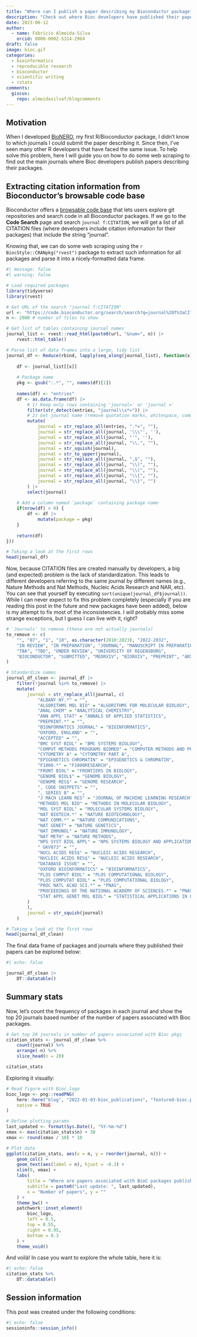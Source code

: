 ```yaml
---
title: "Where can I publish a paper describing my Bioconductor package?"
description: "Check out where Bioc developers have published their papers"
date: 2023-06-12
author: 
  - name: Fabrício Almeida-Silva
    orcid: 0000-0002-5314-2964
draft: false
image: bioc.gif
categories:
  - bioinformatics
  - reproducible research
  - bioconductor
  - scientific writing
  - rstats
comments: 
  giscus: 
    repo: almeidasilvaf/blogcomments
---
```


## Motivation

When I developed 
[BioNERO](https://bioconductor.org/packages/release/bioc/html/BioNERO.html), 
my first R/Bioconductor package, I didn't know to which journals I could 
submit the paper describing it. Since then, I've seen many other R developers 
that have faced the same issue. To help solve this problem, here I will guide 
you on how to do some web scraping to find out the main journals where Bioc
developers publish papers describing their packages.

## Extracting citation information from Bioconductor's browsable code base

Bioconductor offers a [browsable code base](https://code.bioconductor.org/)
that lets users explore git repositories and search code in all
Bioconductor packages. If we go to the **Code Search** page and search
`journal f:CITATION`, we will get a list of all CITATION files (where
developers include citation information for their packages) that include
the string "journal". 

Knowing that, we can do some web scraping using 
the `r BiocStyle::CRANpkg("rvest")` package  to extract such information 
for all packages and parse it into a nicely-formatted data frame. 

```r
#| message: false
#| warning: false

# Load required packages
library(tidyverse)
library(rvest)

# Get URL of the search "journal f:CITATION"
url <- "https://code.bioconductor.org/search/search?q=journal%20f%3aCITATION"
n <- 2000 # number of files to show

# Get list of tables containing journal names
journal_list <- rvest::read_html(paste0(url, "&num=", n)) |>
    rvest::html_table()

# Parse list of data frames into a large, tidy list
journal_df <- Reduce(rbind, lapply(seq_along(journal_list), function(x) {
    
    df <- journal_list[[x]]
    
    # Package name
    pkg <- gsub(":.*", "", names(df)[1])
    
    names(df) <- "entries"
    df <- as.data.frame(df) |> 
        # 1) Keep only rows containing 'journal=' or 'journal ='
        filter(str_detect(entries, "journal\\s*=")) |>
        # 2) Get journal name (remove quotation marks, whitespace, commas, etc)
        mutate(
            journal = str_replace_all(entries, ".*=", ""),
            journal = str_replace_all(journal, '\\\"', ''),
            journal = str_replace_all(journal, "'", ''),
            journal = str_replace_all(journal, "\\.", ""),
            journal = str_squish(journal),
            journal = str_to_upper(journal),
            journal = str_replace_all(journal, ",$", ""),
            journal = str_replace_all(journal, "\\)", ""),
            journal = str_replace_all(journal, "\\(", ""),
            journal = str_replace_all(journal, "\\{", ""),
            journal = str_replace_all(journal, "\\}", "")
        ) |>
        select(journal)
    
    # Add a column named `package` containing package name
    if(nrow(df) > 0) {
        df <- df |>
            mutate(package = pkg)
    }
    
    return(df)
}))

# Taking a look at the first rows
head(journal_df)
```

Now, because CITATION files are created manually by developers, a big 
(and expected) problem is the lack of standardization. This leads to
different developers referring to the same journal by different names
(e.g., Nature Methods and Nat Methods, Nucleic Acids Research and NAR, etc).
You can see that yourself by executing `sort(unique(journal_df$journal))`.
While I can never expect to fix this problem completely (especially
if you are reading this post in the future and new packages have been added),
below is my attempt to fix most of the inconsistencies. I will probably miss
some strange exceptions, but I guess I can live with it, right?

```r
# 'Journals' to remove (these are not actually journals)
to_remove <- c(
    "", "07", "1", "10", as.character(2010:2023), "2022-2032",
    "IN REVIEW", "IN PREPARATION", "JOURNAL", "MANUSCRIPT IN PREPARATION",
    "TBA", "TBD", "UNDER REVIEW", "UNIVERSITY OF REGENSBURG",
    "BIOCONDUCTOR", "SUBMITTED", "MEDRXIV", "BIORXIV", "PREPRINT", "ARXIV"
)

# Standardize names
journal_df_clean <- journal_df |>
    filter(!journal %in% to_remove) |>
    mutate(
        journal = str_replace_all(journal, c(
            "ALBANY NY.*" = "",
            "ALGORITHMS MOL BIO" = "ALGORITHMS FOR MOLECULAR BIOLOGY",
            "ANAL CHEM" = "ANALYTICAL CHEMISTRY",
            "ANN APPL STAT" = "ANNALS OF APPLIED STATISTICS",
            "PREPRINT.*" = "",
            "BIONFORMATICS JOURNAL" = "BIOINFORMATICS",
            "OXFORD, ENGLAND" = "",
            "ACCEPTED" = "",
            "BMC SYST BIOL" = "BMC SYSTEMS BIOLOGY",
            "COMPUT METHODS PROGRAMS BIOMED" = "COMPUTER METHODS AND PROGRAMS IN BIOMEDICINE",
            "CYTOMETRY A" = "CYTOMETRY PART A",
            "EPIGENETICS CHROMATIN" = "EPIGENETICS & CHROMATIN",
            "F1000.*" = "F1000RESEARCH",
            "FRONT BIOL" = "FRONTIERS IN BIOLOGY",
            "GENOME BIOL$" = "GENOME BIOLOGY",
            "GENOME RES$" = "GENOME RESEARCH",
            ", CODE SNIPPETS" = "",
            ", SERIES B" = "",
            "J MACH LEARN RES" = "JOURNAL OF MACHINE LEARNING RESEARCH",
            "METHODS MOL BIO" = "METHODS IN MOLECULAR BIOLOGY",
            "MOL SYST BIOL" = "MOLECULAR SYSTEMS BIOLOGY",
            "NAT BIOTECH.*" = "NATURE BIOTECHNOLOGY",
            "NAT COMM.*" = "NATURE COMMUNICATIONS",
            "NAT GENET" = "NATURE GENETICS",
            "NAT IMMUNOL" = "NATURE IMMUNOLOGY",
            "NAT METH" = "NATURE METHODS",
            "NPG SYST BIOL APPL" = "NPG SYSTEMS BIOLOGY AND APPLICATIONS",
            " GKV873" = "",
            "NUCL ACIDS RES$" = "NUCLEIC ACIDS RESEARCH",
            "NUCLEIC ACIDS RES$" = "NUCLEIC ACIDS RESEARCH",
            "DATABASE ISSUE" = "",
            "OXFORD BIOINFORMATICS" = "BIOINFORMATICS",
            "PLOS COMPUT BIOL" = "PLOS COMPUTATIONAL BIOLOGY",
            "PLOS COMPUTAT BIOL" = "PLOS COMPUTATIONAL BIOLOGY",
            "PROC NATL ACAD SCI.*" = "PNAS",
            "PROCEEDINGS OF THE NATIONAL ACADEMY OF SCIENCES.*" = "PNAS",
            "STAT APPL GENET MOL BIOL" = "STATISTICAL APPLICATIONS IN GENETICS AND MOLECULAR BIOLOGY"
        )
        ),
        journal = str_squish(journal)
    )

# Taking a look at the first rows
head(journal_df_clean)
```

The final data frame of packages and journals where they published their papers
can be explored below:

```r
#| echo: false

journal_df_clean |>
    DT::datatable()
```


## Summary stats

Now, let's count the frequency of packages in each journal and show the top 20 journals based number of the number of papers associated with Bioc packages.

```r
# Get top 20 journals in number of papers associated with Bioc pkgs
citation_stats <- journal_df_clean %>%
    count(journal) %>%
    arrange(-n) %>%
    slice_head(n = 20)

citation_stats
```

Exploring it visually:

```r
# Read figure with Bioc logo
bioc_logo <- png::readPNG(
    here::here("blog", "2022-01-03-bioc_publications", "featured-bioc.png"), 
    native = TRUE
)

# Define plotting params
last_updated <- format(Sys.Date(), "%Y-%m-%d")
xmax <- max(citation_stats$n) + 30
xmax <- round(xmax / 10) * 10

# Plot data
ggplot(citation_stats, aes(x = n, y = reorder(journal, n))) +
    geom_col() +
    geom_text(aes(label = n), hjust = -0.3) +
    xlim(0, xmax) +
    labs(
        title = "Where are papers associated with BioC packages published?",
        subtitle = paste0("Last update: ", last_updated),
        x = "Number of papers", y = ""
    ) +
    theme_bw() +
    patchwork::inset_element(
        bioc_logo,
        left = 0.5,
        top = 0.55,
        right = 0.95,
        bottom = 0.3
    ) +
    theme_void()
```

And voilà! In case you want to explore the whole table, here it is:

```r
#| echo: false
citation_stats %>%
    DT::datatable()
```

## Session information {.unnumbered}

This post was created under the following conditions:

```r
#| echo: false
sessioninfo::session_info()
```